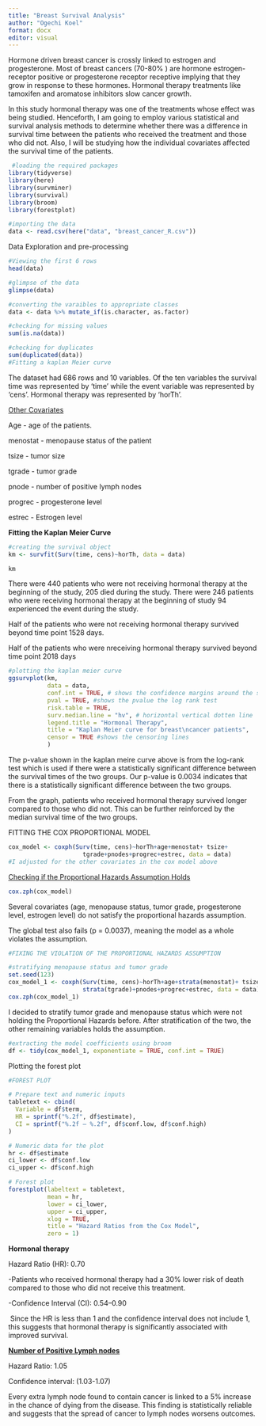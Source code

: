 ---
title: "Breast Survival Analysis"
author: "Ogechi Koel"
format: docx
editor: visual
---

Hormone driven breast cancer is crossly linked to estrogen and progesterone. Most of breast cancers (70-80% ) are hormone estrogen-receptor positive or progesterone receptor receptive implying that they grow in response to these hormones. Hormonal therapy treatments like tamoxifen and aromatose inhibitors slow cancer growth.

In this study hormonal therapy was one of the treatments whose effect was being studied. Henceforth, I am going to employ various statistical and survival analysis methods to determine whether there was a difference in survival time between the patients who received the treatment and those who did not. Also, I will be studying how the individual covariates affected the survival time of the patients.

```{r warning=FALSE, message=FALSE}
 #loading the required packages 
library(tidyverse)
library(here)
library(survminer)
library(survival)
library(broom)
library(forestplot)

#importing the data
data <- read.csv(here("data", "breast_cancer_R.csv"))
```

Data Exploration and pre-processing

```{r warning=FALSE, message=FALSE}
#Viewing the first 6 rows 
head(data)

#glimpse of the data
glimpse(data)

#converting the varaibles to appropriate classes
data <- data %>% mutate_if(is.character, as.factor)

#checking for missing values 
sum(is.na(data))

#checking for duplicates 
sum(duplicated(data))
#Fitting a kaplan Meier curve 

```

The dataset had 686 rows and 10 variables. Of the ten variables the survival time was represented by ‘time’ while the event variable was represented by ‘cens’. Hormonal therapy was represented by ‘horTh’.

[Other Covariates]{.underline}

Age - age of the patients.

menostat - menopause status of the patient

tsize - tumor size

tgrade - tumor grade

pnode - number of positive lymph nodes

progrec - progesterone level

estrec - Estrogen level

**Fitting the Kaplan Meier Curve**

```{r warning=FALSE, message=FALSE}
#creating the survival object 
km <- survfit(Surv(time, cens)~horTh, data = data)

km

```

There were 440 patients who were not receiving hormonal therapy at the beginning of the study, 205 died during the study. There were 246 patients who were receiving hormonal therapy at the beginning of study 94 experienced the event during the study.

Half of the patients who were not receiving hormonal therapy survived beyond time point 1528 days.

Half of the patients who were nreceiving hormonal therapy survived beyond time point 2018 days

```{r warning=FALSE, message=FALSE}
#plotting the kaplan meier curve
ggsurvplot(km, 
           data = data,
           conf.int = TRUE, # shows the confidence margins around the survival curves
           pval = TRUE, #shows the pvalue the log rank test
           risk.table = TRUE,
           surv.median.line = "hv", # horizontal vertical dotten line 
           legend.title = "Hormonal Therapy",
           title = "Kaplan Meier curve for breast\ncancer patients",
           censor = TRUE #shows the censoring lines
           )
```

The p-value shown in the kaplan meire curve above is from the log-rank test which is used if there were a statistically significant difference between the survival times of the two groups. Our p-value is 0.0034 indicates that there is a statistically significant difference between the two groups.

From the graph, patients who received hormonal therapy survived longer compared to those who did not. This can be further reinforced by the median survival time of the two groups.

FITTING THE COX PROPORTIONAL MODEL

```{r warning=FALSE, message=FALSE}
cox_model <- coxph(Surv(time, cens)~horTh+age+menostat+ tsize+
                     tgrade+pnodes+progrec+estrec, data = data)
#I adjusted for the other covariates in the cox model above 
```

[Checking if the Proportional Hazards Assumption Holds]{.underline}

```{r warning=FALSE, message=FALSE}
cox.zph(cox_model)
```

Several covariates (age, menopause status, tumor grade, progesterone level, estrogen level) do not satisfy the proportional hazards assumption.

The global test also fails (p = 0.0037), meaning the model as a whole violates the assumption.

```{r warning=FALSE, message=FALSE}
#FIXING THE VIOLATION OF THE PROPORTIONAL HAZARDS ASSUMPTION

#stratifying menopause status and tumor grade 
set.seed(123)
cox_model_1 <- coxph(Surv(time, cens)~horTh+age+strata(menostat)+ tsize+
                     strata(tgrade)+pnodes+progrec+estrec, data = data)
cox.zph(cox_model_1)

```

I decided to stratify tumor grade and menopause status which were not holding the Proportional Hazards before. After stratification of the two, the other remaining variables holds the assumption.

```{r warning=FALSE, message=FALSE}
#extracting the model coefficients using broom
df <- tidy(cox_model_1, exponentiate = TRUE, conf.int = TRUE)

```

Plotting the forest plot

```{r warning=FALSE, message=FALSE}
#FOREST PLOT

# Prepare text and numeric inputs
tabletext <- cbind(
  Variable = df$term,
  HR = sprintf("%.2f", df$estimate),
  CI = sprintf("%.2f – %.2f", df$conf.low, df$conf.high)
)

# Numeric data for the plot
hr <- df$estimate
ci_lower <- df$conf.low
ci_upper <- df$conf.high

# Forest plot
forestplot(labeltext = tabletext,
           mean = hr,
           lower = ci_lower,
           upper = ci_upper,
           xlog = TRUE,
           title = "Hazard Ratios from the Cox Model",
           zero = 1)

```

**Hormonal therapy**

Hazard Ratio (HR): 0.70

-Patients who received hormonal therapy had a 30% lower risk of death compared to those who did not receive this treatment.

-Confidence Interval (CI): 0.54–0.90

 Since the HR is less than 1 and the confidence interval does not include 1, this suggests that hormonal therapy is significantly associated with improved survival.

[**Number of Positive Lymph nodes**]{.underline}

Hazard Ratio: 1.05

Confidence interval: (1.03-1.07)

Every extra lymph node found to contain cancer is linked to a 5% increase in the chance of dying from the disease. This finding is statistically reliable and suggests that the spread of cancer to lymph nodes worsens outcomes.

